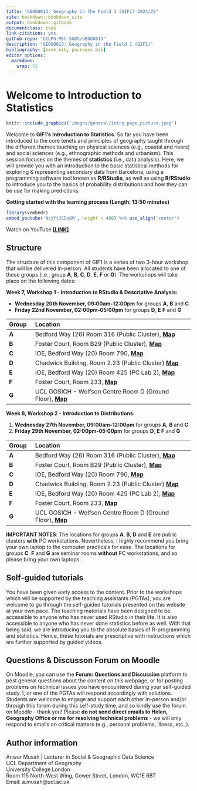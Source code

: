 ```yaml
---
title: "GEOG0013: Geography in the Field 1 (GIF1) 2024/25"
site: bookdown::bookdown_site
output: bookdown::gitbook
documentclass: book
link-citations: yes
github-repo: "UCLPG-MSC-SGDS/GEOG0013"
description: "GEOG0013: Geography in the Field 1 (GIF1)"
bibliography: [book.bib, packages.bib]
editor_options: 
  markdown: 
    wrap: 72
---
```


# Welcome to Introduction to Statistics {.unnumbered}

```r
knitr::include_graphics('images/general/intro_page_picture.jpeg') 
```

Welcome to **GIF1's** **Introduction to Statistics**. So far you have been introduced to the core tenets and principles of geography taught through the different themes touching on physical sciences (e.g., coastal and rivers) and social sciences (e.g., ethnographic methods and urbanism). This session focuses on the themes of **statistics** (i.e., data analysis). Here, we will provide you with an introduction to the basic statistical methods for exploring & representing secondary data from Barcelona, using a programming software tool known as **R/RStudio**, as well as using **R/RStudio** to introduce you to the basics of probability distributions and how they can be use for making predictions.

**Getting started with the learning process (Length: 13:50 minutes)**

```r
library(vembedr)
embed_youtube('NzjYtJGDx8M', height = 400) %>% use_align('center')
```

Watch on YouTube [**[LINK]**](https://youtu.be/NzjYtJGDx8M)

## Structure {.unnumbered}

The structure of this component of GIF1 is a series of two 3-hour workshop that will be delivered in-person. All students have been allocated to one of these groups (i.e., group **A**, **B**, **C**, **D**, **E**, **F** or **G**). The workshops will take place on the following dates:

**Week 7, Workshop 1 - Introduction to RStudio & Descriptive Analysis:** 

- **Wednesday 20th November, 09:00am-12:00pm** for groups **A**, **B** and **C**
- **Friday 22nd November, 02:00pm-05:00pm** for groups **D**, **E** **F** and **G**

|**Group**|**Location**|
|:--- |:-----------------------   |
|**A**| Bedford Way (26) Room 316 (Public Cluster), [**Map**](http://www.ucl.ac.uk/maps/26-bedford-way)|
|**B**| Foster Court, Room B29 (Public Cluster), [**Map**](http://www.ucl.ac.uk/maps/foster-court)|
|**C**| IOE, Bedford Way (20) Room 790, [**Map**](http://www.ucl.ac.uk/maps/ioe) |
|**D**| Chadwick Building, Room 2.23 (Public Cluster) [**Map**](http://www.ucl.ac.uk/maps/chadwick-building)|
|**E**| IOE, Bedford Way (20) Room 425 (PC Lab 2), [**Map**](http://www.ucl.ac.uk/maps/ioe)|
|**F**| Foster Court, Room 233, [**Map**](http://www.ucl.ac.uk/maps/foster-court)|
|**G**| UCL GOSICH - Wolfson Centre Room D (Ground Floor), [**Map**](http://www.ucl.ac.uk/maps/ich-wolfson-centre)|

**Week 8, Workshop 2 - Introduction to Distributions:** 

1. **Wednesday 27th November, 09:00am-12:00pm** for groups **A**, **B** and **C**
2. **Friday 29th November, 02:00pm-05:00pm** for groups **D**, **E** **F** and **G**

|**Group**|**Location**|
|:--- |:-----------------------   |
|**A**| Bedford Way (26) Room 316 (Public Cluster), [**Map**](http://www.ucl.ac.uk/maps/26-bedford-way)|
|**B**| Foster Court, Room B29 (Public Cluster), [**Map**](http://www.ucl.ac.uk/maps/foster-court)|
|**C**| IOE, Bedford Way (20) Room 790, [**Map**](http://www.ucl.ac.uk/maps/ioe) |
|**D**| Chadwick Building, Room 2.23 (Public Cluster) [**Map**](http://www.ucl.ac.uk/maps/chadwick-building)|
|**E**| IOE, Bedford Way (20) Room 425 (PC Lab 2), [**Map**](http://www.ucl.ac.uk/maps/ioe)|
|**F**| Foster Court, Room 233, [**Map**](http://www.ucl.ac.uk/maps/foster-court)|
|**G**| UCL GOSICH - Wolfson Centre Room D (Ground Floor), [**Map**](http://www.ucl.ac.uk/maps/ich-wolfson-centre)|

<div class="note">
**IMPORTANT NOTES**: The locations for groups **A**, **B**, **D** and **E** are public clusters **with** PC workstations. Nevertheless, I highly recommend you bring your own laptop to the computer practicals for ease. The locations for groups **C**, **F** and **G** are seminar rooms **without** PC workstations, and so please bring your own laptops.
</div>

## Self-guided tutorials {-}

You have been given early access to the content. Prior to the workshops which will be supported by the teaching assistants (PGTAs), you are welcome to go through the self-guided tutorials presented on this website at your own pace. The teaching materials have been designed to be accessible to anyone who has never used RStudio in their life. It is also accessible to anyone who has never done statistics before as well. With that being said, we are introducing you to the absolute basics of R-programming and statistics. Hence, these tutorials are prescriptive with instructions which are further supported by guided videos.

## Questions & Discusson Forum on Moodle {-}

On Moodle, you can use the **Forum: Questions and Discussion** platform to post general questions about the content on this webpage, or for posting problems on technical issues you have encountered during your self-guided study. I, or one of the PGTAs will respond accordingly with solutions. Students are welcome to engage and support each other in-person and/or through this forum during this self-study time, and so kindly use the forum on Moodle - thank you! Please **do not send direct emails to Helen, Geography Office or me for resolving technical problems** - we will only respond to emails on critical matters (e.g., personal problems, illness, etc.,).      

## Author information {-}

Anwar Musah | Lecturer in Social & Geographic Data Science </br>
UCL Department of Geography </br>
University College London </br>
Room 115 North-West Wing, Gower Street, London, WC1E 6BT </br>
Email: a.musah@ucl.ac.uk